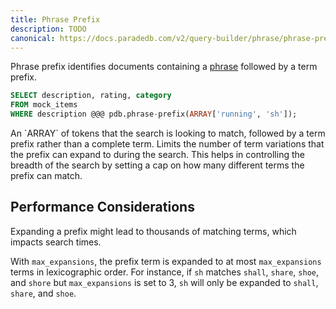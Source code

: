 ```yaml
---
title: Phrase Prefix
description: TODO
canonical: https://docs.paradedb.com/v2/query-builder/phrase/phrase-prefix
---
```


Phrase prefix identifies documents containing a [phrase](/documentation/concepts/phrase) followed by a term prefix.

```sql
SELECT description, rating, category
FROM mock_items
WHERE description @@@ pdb.phrase-prefix(ARRAY['running', 'sh']);
```

<div className="mt-8" />

<ParamField body="phrases" required>
  An `ARRAY` of tokens that the search is looking to match, followed by a term
  prefix rather than a complete term.
</ParamField>
<ParamField body="max_expansions" default={50}>
  Limits the number of term variations that the prefix can expand to during the
  search. This helps in controlling the breadth of the search by setting a cap
  on how many different terms the prefix can match.
</ParamField>

## Performance Considerations

Expanding a prefix might lead to thousands of matching terms, which impacts search times.

With `max_expansions`, the prefix term is expanded to at most `max_expansions` terms
in lexicographic order. For instance, if `sh` matches `shall`, `share`, `shoe`, and `shore` but `max_expansions` is set to 3,
`sh` will only be expanded to `shall`, `share`, and `shoe`.
